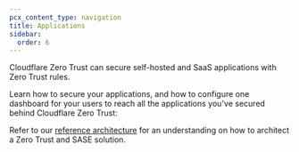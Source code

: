 ```yaml
---
pcx_content_type: navigation
title: Applications
sidebar:
  order: 6
---
```



Cloudflare Zero Trust can secure self-hosted and SaaS applications with Zero Trust rules.

Learn how to secure your applications, and how to configure one dashboard for your users to reach all the applications you've secured behind Cloudflare Zero Trust:

<DirectoryListing />

Refer to our [reference architecture](/reference-architecture/architectures/sase/) for an understanding on how to architect a Zero Trust and SASE solution.
